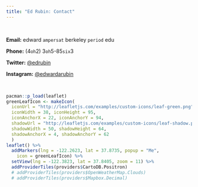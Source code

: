 ```yaml
---
title: "Ed Rubin: Contact"
---
```


<br>

__Email:__ edward `ampersat` berkeley `period` edu

__Phone:__ (4`oh`2) 3`oh`5-85`six`3

__Twitter:__ [\@edrubin](https://twitter.com/edrubin)

__Instagram:__ [\@edwardarubin](https://instagram.com/edwardarubin/)

<br>

```R
pacman::p_load(leaflet)
greenLeafIcon <- makeIcon(
  iconUrl = "http://leafletjs.com/examples/custom-icons/leaf-green.png",
  iconWidth = 38, iconHeight = 95,
  iconAnchorX = 22, iconAnchorY = 94,
  shadowUrl = "http://leafletjs.com/examples/custom-icons/leaf-shadow.png",
  shadowWidth = 50, shadowHeight = 64,
  shadowAnchorX = 4, shadowAnchorY = 62
  )
leaflet() %>%
  addMarkers(lng = -122.2623, lat = 37.8735, popup = "Me",
    icon = greenLeafIcon) %>%
  setView(lng = -122.3823, lat = 37.8405, zoom = 11) %>%
  addProviderTiles(providers$CartoDB.Positron)
  # addProviderTiles(providers$OpenWeatherMap.Clouds)
  # addProviderTiles(providers$Mapbox.Decimal)
```
